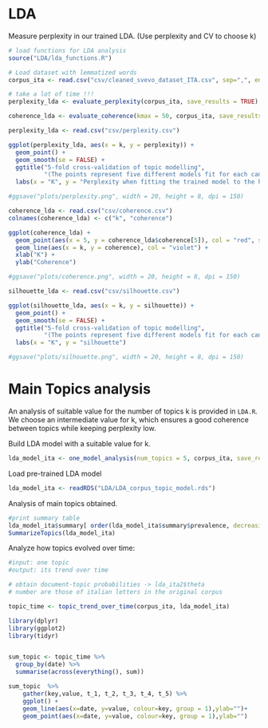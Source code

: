 # LDA 


Measure perplexity in our trained LDA.
(Use perplexity and CV to choose k)
  
```r
# load functions for LDA analysis
source("LDA/lda_functions.R")

# Load dataset with lemmatized words
corpus_ita <- read.csv("csv/cleaned_svevo_dataset_ITA.csv", sep=",", encoding = "UTF-8")

```

```r
# take a lot of time !!!
perplexity_lda <- evaluate_perplexity(corpus_ita, save_results = TRUE)

coherence_lda <- evaluate_coherence(kmax = 50, corpus_ita, save_results = TRUE)

```

```r
perplexity_lda <- read.csv("csv/perplexity.csv")

ggplot(perplexity_lda, aes(x = k, y = perplexity)) +
  geom_point() +
  geom_smooth(se = FALSE) +
  ggtitle("5-fold cross-validation of topic modelling",
          "(The points represent five different models fit for each candidate number of topics)") +
  labs(x = "K", y = "Perplexity when fitting the trained model to the hold-out set")

#ggsave("plots/perplexity.png", width = 20, height = 8, dpi = 150)

coherence_lda <- read.csv("csv/coherence.csv")
colnames(coherence_lda) <- c("k", "coherence")

ggplot(coherence_lda) +
  geom_point(aes(x = 5, y = coherence_lda$coherence[5]), col = "red", size = 3) +
  geom_line(aes(x = k, y = coherence), col = "violet") + 
  xlab("K") + 
  ylab("Coherence")

#ggsave("plots/coherence.png", width = 20, height = 8, dpi = 150)

```
```r
silhouette_lda <- read.csv("csv/silhouette.csv")

ggplot(silhouette_lda, aes(x = k, y = silhouette)) +
  geom_point() +
  geom_smooth(se = FALSE) +
  ggtitle("5-fold cross-validation of topic modelling",
          "(The points represent five different models fit for each candidate number of topics)") +
  labs(x = "K", y = "silhouette")

#ggsave("plots/silhouette.png", width = 20, height = 8, dpi = 150)
```




# Main Topics analysis

An analysis of suitable value for the number of topics k is provided in `LDA.R`.
We choose an intermediate value for k, which ensures a good coherence between topics
while keeping perplexity low.

Build LDA model with a suitable value for k.
```r
lda_model_ita <- one_model_analysis(num_topics = 5, corpus_ita, save_results = TRUE)
```

Load pre-trained LDA model

```r
lda_model_ita <- readRDS("LDA/LDA_corpus_topic_model.rds")
```

Analysis of main topics obtained.
```r
#print summary table
lda_model_ita$summary[ order(lda_model_ita$summary$prevalence, decreasing = TRUE) , ]
SummarizeTopics(lda_model_ita)

```




Analyze how topics evolved over time:

```r
#input: one topic
#output: its trend over time

# obtain document-topic probabilities -> lda_ita2$theta
# number are those of italian letters in the original corpus

topic_time <- topic_trend_over_time(corpus_ita, lda_model_ita)

```

```r
library(dplyr)
library(ggplot2)
library(tidyr)


sum_topic <- topic_time %>%
  group_by(date) %>%
  summarise(across(everything(), sum))

sum_topic  %>%
    gather(key,value, t_1, t_2, t_3, t_4, t_5) %>%
    ggplot() +
    geom_line(aes(x=date, y=value, colour=key, group = 1),ylab="")+
    geom_point(aes(x=date, y=value, colour=key, group = 1),ylab="")

```